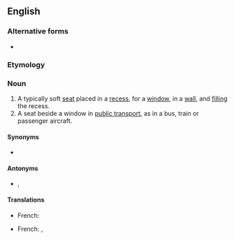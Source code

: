 {{also|window-seat}}

==English==

===Alternative forms===
* {{l|en|window-seat}}

===Etymology===
{{compound|en|window|seat}}

===Noun===
{{en-noun}}

# A typically soft [[seat]] placed in a [[recess]], for a [[window]], in a [[wall]], and [[fill]]ing the recess.
# A seat beside a window in [[public transport]], as in a bus, train or passenger aircraft.

====Synonyms====
* {{sense|seat beside a window}} {{l|en|window}}

====Antonyms====
* {{sense|seat beside a window}} {{l|en|aisle seat}}, {{l|en|aisle}}

====Translations====
{{trans-top|Seat in a recess with a window}}
* French: {{t+|fr|coussiège|m}}
{{trans-mid}}
{{trans-bottom}}
{{trans-top|Seat beside a window}}
* French: {{t+|fr|côté fenêtre|m}}, {{t+|fr|fenêtre}}
{{trans-mid}}
{{trans-bottom}}